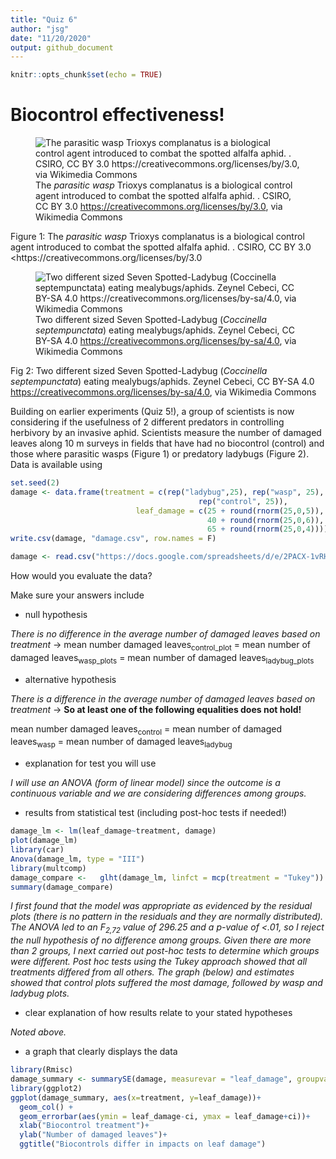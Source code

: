 ```yaml
---
title: "Quiz 6"
author: "jsg"
date: "11/20/2020"
output: github_document
---
```


```r
knitr::opts_chunk$set(echo = TRUE)
```

# Biocontrol effectiveness!

![The *parasitic wasp* Trioxys complanatus is a biological control agent 
introduced to combat the spotted alfalfa aphid.
.  CSIRO, CC BY 3.0 <https://creativecommons.org/licenses/by/3.0>, via Wikimedia Commons](https://upload.wikimedia.org/wikipedia/commons/thumb/0/04/CSIRO_ScienceImage_2357_Spotted_alfalfa_aphid_being_attacked_by_parasitic_wasp.jpg/800px-CSIRO_ScienceImage_2357_Spotted_alfalfa_aphid_being_attacked_by_parasitic_wasp.jpg)

Figure 1: The *parasitic wasp* Trioxys complanatus is a biological control agent 
introduced to combat the spotted alfalfa aphid.
.  CSIRO, CC BY 3.0 <https://creativecommons.org/licenses/by/3.0


![Two different sized Seven Spotted-Ladybug (*Coccinella septempunctata*) eating mealybugs/aphids.  Zeynel Cebeci, CC BY-SA 4.0 <https://creativecommons.org/licenses/by-sa/4.0>, via Wikimedia Commons](https://upload.wikimedia.org/wikipedia/commons/thumb/4/42/Seven_Spotted-Ladybug_-_Coccinella_septempunctata.jpg/800px-Seven_Spotted-Ladybug_-_Coccinella_septempunctata.jpg)

Fig 2: Two different sized Seven Spotted-Ladybug (*Coccinella septempunctata*) eating mealybugs/aphids.  Zeynel Cebeci, CC BY-SA 4.0 <https://creativecommons.org/licenses/by-sa/4.0>, via Wikimedia Commons

Building on earlier experiments (Quiz 5!), a group of scientists is now considering
if the usefulness of 2 different predators in controlling herbivory by an invasive
aphid.  Scientists measure the number of damaged leaves along 10 m surveys
in fields that have had no biocontrol (control) and those where parasitic wasps
(Figure 1)
or predatory
ladybugs (Figure 2). Data is available using

[comment]:(hidden and not evaluated in answer key; this is how I created the data)
```r
set.seed(2)
damage <- data.frame(treatment = c(rep("ladybug",25), rep("wasp", 25),
                                          rep("control", 25)), 
                            leaf_damage = c(25 + round(rnorm(25,0,5)),
                                            40 + round(rnorm(25,0,6)),
                                            65 + round(rnorm(25,0,4))))
write.csv(damage, "damage.csv", row.names = F)
```

```r
damage <- read.csv("https://docs.google.com/spreadsheets/d/e/2PACX-1vRHZzd1CivJEUGnZetFnou_pEgyJD93G2-GHs2wNMMb2p-uXAN9sybg7sPfRcd7i_nUF65bGHwbQ8ph/pub?gid=976089384&single=true&output=csv", header = T, stringsAsFactors = T)
```

How would you evaluate the data?

Make sure your answers include

* null hypothesis

*There is no difference in the average number of damaged leaves based on treatment*
-> mean number damaged leaves~control_plot~ = 
mean number of damaged leaves~wasp_plots~ =
mean number of damaged leaves~ladybug_plots~ 

* alternative hypothesis

*There is a difference in the average number of damaged leaves based on treatment*
-> **So at least one of the following equalities does not hold!**

mean number damaged leaves~control~ = 
mean number of damaged leaves~wasp~ =
mean number of damaged leaves~ladybug~ 

* explanation for test you will use

*I will use an ANOVA (form of linear model) since the outcome is a continuous variable and we are considering differences among groups.*  

* results from statistical test (including post-hoc tests if needed!)

```r
damage_lm <- lm(leaf_damage~treatment, damage)
plot(damage_lm)
library(car)
Anova(damage_lm, type = "III")
library(multcomp)
damage_compare <-   glht(damage_lm, linfct = mcp(treatment = "Tukey"))
summary(damage_compare)
```

*I first found that the  model was appropriate as evidenced by the
residual plots
(there is no pattern in the residuals and they are normally distributed).  The
ANOVA led to an F~2,72~ value of 296.25 and a p-value of <.01, so I reject the 
null hypothesis of no difference among groups. Given there are more than 2 groups,
I next carried out post-hoc tests to determine which groups were different. Post
hoc tests using the Tukey approach showed that all treatments differed from all
others.  The graph (below) and estimates showed that control plots suffered 
the most damage, followed by wasp and ladybug plots.*

* clear explanation of how results relate to your stated hypotheses

*Noted above.*

* a graph that clearly displays the data

```r
library(Rmisc)
damage_summary <- summarySE(damage, measurevar = "leaf_damage", groupvars = "treatment")
library(ggplot2)
ggplot(damage_summary, aes(x=treatment, y=leaf_damage))+
  geom_col() +
  geom_errorbar(aes(ymin = leaf_damage-ci, ymax = leaf_damage+ci))+
  xlab("Biocontrol treatment")+
  ylab("Number of damaged leaves")+
  ggtitle("Biocontrols differ in impacts on leaf damage")
```


